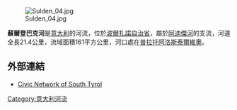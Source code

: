 [[Image:Sulden_04.jpg|right]]

'''蘇爾登巴克河'''是[[意大利|意大利]]的河流，位於[[波爾扎諾自治省|波爾扎諾自治省]]，屬於[[阿迪傑河|阿迪傑河]]的支流，河道全長21.4公里，流域面積161平方公里，河口處在[[普拉托阿洛斯泰爾維奧|普拉托阿洛斯泰爾維奧]]。

==外部連結==
*[http://www.provinz.bz.it/umweltagentur/wasser/suldenbach.asp Civic Network of South Tyrol] {{Wayback|url=http://www.provinz.bz.it/umweltagentur/wasser/suldenbach.asp |date=20160303184007 }} {{de icon}} 

{{coord|46|37|59|N|10|36|42|E|region:IT-BZ_type:waterbody_source:kolossus-dewiki|display=title}}

{{Italy-geo-stub}}
[[Category:意大利河流|Category:意大利河流]]
